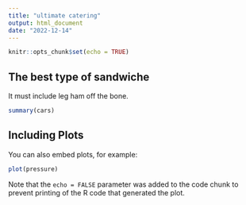 ```yaml
---
title: "ultimate catering"
output: html_document
date: "2022-12-14"
---
```


```r
knitr::opts_chunk$set(echo = TRUE)
```

## The best type of sandwiche

It must include leg ham off the bone.

```r
summary(cars)
```

## Including Plots

You can also embed plots, for example:

```r
plot(pressure)
```

Note that the `echo = FALSE` parameter was added to the code chunk to prevent printing of the R code that generated the plot.
